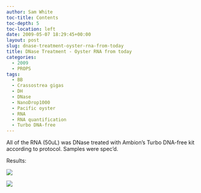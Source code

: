 ```yaml
---
author: Sam White
toc-title: Contents
toc-depth: 5
toc-location: left
date: 2009-05-07 18:29:45+00:00
layout: post
slug: dnase-treatment-oyster-rna-from-today
title: DNase Treatment - Oyster RNA from today
categories:
  - 2009
  - PROPS
tags:
  - BB
  - Crassostrea gigas
  - DH
  - DNase
  - NanoDrop1000
  - Pacific oyster
  - RNA
  - RNA quantification
  - Turbo DNA-free
---
```


All of the RNA (50uL) was DNase treated with Ambion's Turbo DNA-free kit according to protocol. Samples were spec'd.

Results:

![](https://eagle.fish.washington.edu/Arabidopsis/RNA%20Spec%20Readings/20090507%20RNA%20SJW-01.jpg)

![](https://eagle.fish.washington.edu/Arabidopsis/RNA%20Spec%20Readings/20090507%20RNA%20SJW-02.jpg)
